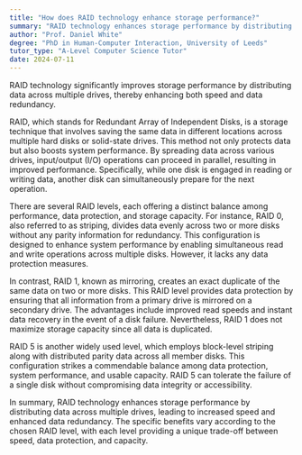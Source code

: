 ```yaml
---
title: "How does RAID technology enhance storage performance?"
summary: "RAID technology enhances storage performance by distributing data across multiple drives, improving speed and data redundancy."
author: "Prof. Daniel White"
degree: "PhD in Human-Computer Interaction, University of Leeds"
tutor_type: "A-Level Computer Science Tutor"
date: 2024-07-11
---
```


RAID technology significantly improves storage performance by distributing data across multiple drives, thereby enhancing both speed and data redundancy.

RAID, which stands for Redundant Array of Independent Disks, is a storage technique that involves saving the same data in different locations across multiple hard disks or solid-state drives. This method not only protects data but also boosts system performance. By spreading data across various drives, input/output (I/O) operations can proceed in parallel, resulting in improved performance. Specifically, while one disk is engaged in reading or writing data, another disk can simultaneously prepare for the next operation.

There are several RAID levels, each offering a distinct balance among performance, data protection, and storage capacity. For instance, RAID 0, also referred to as striping, divides data evenly across two or more disks without any parity information for redundancy. This configuration is designed to enhance system performance by enabling simultaneous read and write operations across multiple disks. However, it lacks any data protection measures.

In contrast, RAID 1, known as mirroring, creates an exact duplicate of the same data on two or more disks. This RAID level provides data protection by ensuring that all information from a primary drive is mirrored on a secondary drive. The advantages include improved read speeds and instant data recovery in the event of a disk failure. Nevertheless, RAID 1 does not maximize storage capacity since all data is duplicated.

RAID 5 is another widely used level, which employs block-level striping along with distributed parity data across all member disks. This configuration strikes a commendable balance among data protection, system performance, and usable capacity. RAID 5 can tolerate the failure of a single disk without compromising data integrity or accessibility.

In summary, RAID technology enhances storage performance by distributing data across multiple drives, leading to increased speed and enhanced data redundancy. The specific benefits vary according to the chosen RAID level, with each level providing a unique trade-off between speed, data protection, and capacity.
    